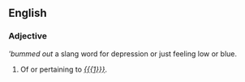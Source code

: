 ==English==

===Adjective===
'''bummed out'' a slang word for depression or just feeling low or blue.

# Of or pertaining to ''[[{{{1}}}]]''.
#:''{{{2|Im bummed out today}}}''
